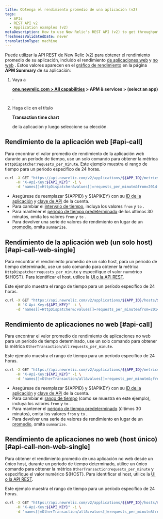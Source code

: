 ```yaml
---
title: Obtenga el rendimiento promedio de una aplicación (v2)
tags:
  - APIs
  - REST API v2
  - Application examples (v2)
metaDescription: How to use New Relic's REST API (v2) to get throughput values (similar to the Throughput chart on your APM Summary page) for web or non-web apps.
freshnessValidatedDate: never
translationType: machine
---
```


Puede utilizar la API REST de New Relic (v2) para obtener el rendimiento promedio de su aplicación, incluido el rendimiento [de aplicaciones web](/docs/using-new-relic/welcome-new-relic/getting-started/glossary#transaction) y [no web](/docs/using-new-relic/welcome-new-relic/getting-started/glossary#non-web-transaction) . Estos valores aparecen en el [gráfico de rendimiento](/docs/apm/applications-menu/monitoring/apm-overview-page-view-transaction-apdex-usage-data#overview_charts) en la página <DoNotTranslate>**APM Summary**</DoNotTranslate> de su aplicación:

1. Vaya a

   <DoNotTranslate>**[one.newrelic.com > All capabilities](https://one.newrelic.com/all-capabilities) > APM & services > (select an app)**</DoNotTranslate>

   .

2. Haga clic en el título

   <DoNotTranslate>**Transaction time chart**</DoNotTranslate>

   de la aplicación y luego seleccione su elección.

## Rendimiento de la aplicación web [#api-call]

Para encontrar el valor promedio de rendimiento de la aplicación web durante un período de tiempo, use un solo comando para obtener la métrica `HttpDispatcher`:`requests_per_minute`. Este ejemplo muestra el rango de tiempo para un período específico de 24 horas.

```bash
curl -X GET "https://api.newrelic.com/v2/applications/${APP_ID}/metrics/data.json" \
     -H "X-Api-Key:${API_KEY}" -i \
     -d 'names[]=HttpDispatcher&values[]=requests_per_minute&from=2014-02-21T23:59:00+00:00&to=2014-02-22T23:59:00+00:00&summarize=true'
```

* Asegúrese de reemplazar $&#x7B;APPID} y $&#x7B;APIKEY} con su [ID de la aplicación](/docs/apm/apis/requirements/identification-code) y [clave de API](/docs/apis/rest-api-v2/requirements/rest-api-key) de la cuenta.
* Para cambiar el [intervalo de tiempo](/docs/apm/apis/requirements/extracting-metric-data), incluya los valores `from` y `to` .
* Para mantener el [período de tiempo predeterminado](/docs/apm/apis/api-v2-examples/specifying-time-range-api-v2) de los últimos 30 minutos, omita los valores `from` y `to` .
* Para devolver una serie de valores de rendimiento en lugar de un [promedio](/docs/apm/apis/requirements/calculating-average-metric-values-summarize), omita `summarize`.

## Rendimiento de la aplicación web (un solo host) [#api-call-web-single]

Para encontrar el rendimiento promedio de un solo host, para un período de tiempo determinado, use un solo comando para obtener la métrica `HttpDispatcher`:`requests_per_minute` y especifique el valor numérico $&#x7B;HOST}. Para identificar el host, utilice la [UI o la API REST](/docs/apis/rest-api-v2/requirements/listing-host-instance-application-server-ids#locating_host_id).

Este ejemplo muestra el rango de tiempo para un período específico de 24 horas.

```bash
curl -X GET "https://api.newrelic.com/v2/applications/${APP_ID}/hosts/${HOST}/metrics/data.json" \
     -H "X-Api-Key:${API_KEY}" -i \
     -d 'names[]=HttpDispatcher&:values[]=requests_per_minute&from=2014-02-21T23:59:00+00:00&to=2014-02-22T23:59:00+00:00&:summarize=true'
```

## Rendimiento de aplicaciones no web [#api-call]

Para encontrar el valor promedio de rendimiento de aplicaciones no web para un período de tiempo determinado, use un solo comando para obtener la métrica `OtherTransaction/all`:`requests_per_minute`.

Este ejemplo muestra el rango de tiempo para un período específico de 24 horas.

```bash
curl -X GET "https://api.newrelic.com/v2/applications/${APP_ID}/metrics/data.json" \
     -H "X-Api-Key:${API_KEY}" -i \
     -d 'names[]=OtherTransaction/all&values[]=requests_per_minute&;from=2014-02-21T23:59:00+00:00&to=2014-02-22T23:59:00+00:00&summarize=true'
```

* Asegúrese de reemplazar $&#x7B;APPID} y $&#x7B;APIKEY} con su [ID de la aplicación](/docs/apm/apis/requirements/identification-code) y [clave de API](/docs/apis/rest-api-v2/requirements/rest-api-key) de la cuenta.
* Para cambiar el [rango de tiempo](/docs/apm/apis/requirements/extracting-metric-data) (como se muestra en este ejemplo), incluya los valores `from` y `to` .
* Para mantener el [período de tiempo predeterminado](/docs/apm/apis/api-v2-examples/specifying-time-range-api-v2) (últimos 30 minutos), omita los valores `from` y `to` .
* Para devolver una serie de valores de rendimiento en lugar de un [promedio](/docs/apm/apis/requirements/calculating-average-metric-values-summarize), omita `summarize`.

## Rendimiento de aplicaciones no web (host único) [#api-call-non-web-single]

Para obtener el rendimiento promedio de una aplicación no web desde un único host, durante un período de tiempo determinado, utilice un único comando para obtener la métrica `OtherTransaction`:`requests_per_minute` y especifique el valor numérico $&#x7B;HOST}. Para identificar el host, utilice la [UI o la API REST](/docs/apis/rest-api-v2/requirements/listing-host-instance-application-server-ids#locating_host_id).

Este ejemplo muestra el rango de tiempo para un período específico de 24 horas.

```bash
curl -X GET "https://api.newrelic.com/v2/applications/${APP_ID}/hosts/${HOST}/metrics/data.json" \
     -H "X-Api-Key:${API_KEY}" -i \
     -d 'names[]=OtherTransaction/all&:values[]=requests_per_minute&from=2014-02-21T23:59:00+00:00&to=2014-02-22T23:59:00+00:00&:summarize=true'
```